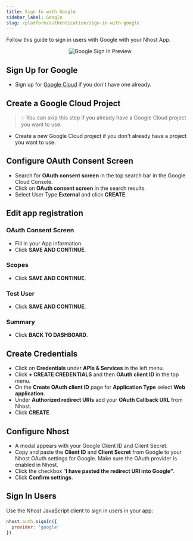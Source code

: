 ```yaml
---
title: Sign In with Google
sidebar_label: Google
slug: /platform/authentication/sign-in-with-google
---
```


Follow this guide to sign in users with Google with your Nhost App.

<p align="center">
  <img
    alt="Google Sign In Preview"
    src="/img/social-providers/google-preview.svg"
    width={480}
    height={267}
  />
</p>

## Sign Up for Google

- Sign up for [Google Cloud](https://cloud.google.com/free) if you don't have one already.

## Create a Google Cloud Project

> 💡 You can skip this step if you already have a Google Cloud project you want to use.

- Create a new Google Cloud project if you don't already have a project you want to use.

## Configure OAuth Consent Screen

- Search for **OAuth consent screen** in the top search bar in the Google Cloud Console.
- Click on **OAuth consent screen** in the search results.
- Select User Type **External** and click **CREATE**.

## **Edit app registration**

### OAuth Consent Screen

- Fill in your App information.
- Click **SAVE AND CONTINUE**.

### Scopes

- Click **SAVE AND CONTINUE**.

### Test User

- Click **SAVE AND CONTINUE**.

### Summary

- Click **BACK TO DASHBOARD**.

## Create Credentials

- Click on **Credentials** under **APIs & Services** in the left menu.
- Click **+ CREATE CREDENTIALS** and then **OAuth client ID** in the top menu.
- On the **Create OAuth client ID** page for **Application Type** select **Web application**.
- Under **Authorized redirect URIs** add your **OAuth Callback URL** from Nhost.
- Click **CREATE**.

## Configure Nhost

- A modal appears with your Google Client ID and Client Secret.
- Copy and paste the **Client ID** and **Client Secret** from Google to your Nhost OAuth settings for Google. Make sure the OAuth provider is enabled in Nhost.
- Click the checkbox “**I have pasted the redirect URI into Google”**.
- Click **Confirm settings**.

## Sign In Users

Use the Nhost JavaScript client to sign in users in your app:

```js
nhost.auth.signIn({
  provider: 'google'
})
```
